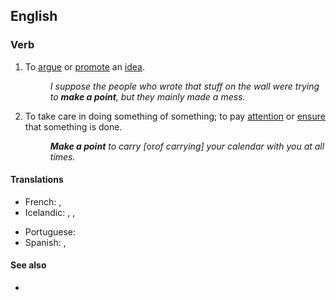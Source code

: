 ==English==

===Verb===
{{head|en|verb}}

# {{lb|en|idiomatic}} To [[argue]] or [[promote]] an [[idea]].
#: ''I suppose the people who wrote that stuff on the wall were trying to '''make a point''', but they mainly made a mess.''
# {{lb|en|idiomatic}} To take care in doing something of something; to pay [[attention]] or [[ensure]] that something is done.
#: '''''Make a point''' to carry [''or'' of carrying] your calendar with you at all times.''

====Translations====
{{trans-top|to take care in doing something of something}}
* French: {{t+|fr|mettre un point d'honneur à}}, {{t+|fr|se faire un point d'honneur de}}
* Icelandic: {{t|is|standa fast á}}, {{t|is|leggja áherslu á}}, {{t|is|hafa fyrir reglu}}
{{trans-mid}}
* Portuguese: {{t|pt|fazer questão}}
* Spanish: {{t|es|procurar hacer algo}}, {{t|es|asegurarse de hacer algo}}
{{trans-bottom}}

====See also====
* {{l|en|case in point}}